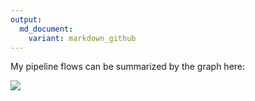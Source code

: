 ```yaml
---
output:
  md_document:
    variant: markdown_github
---
```



My pipeline flows can be summarized by the graph here:

![](pipe.png)